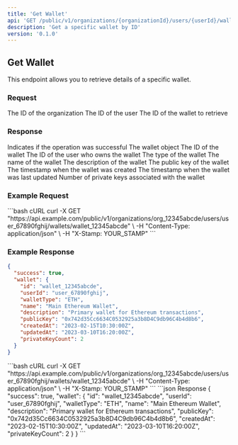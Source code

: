 ```yaml
---
title: 'Get Wallet'
api: 'GET /public/v1/organizations/{organizationId}/users/{userId}/wallets/{walletId}'
description: 'Get a specific wallet by ID'
version: '0.1.0'
---
```


## Get Wallet

This endpoint allows you to retrieve details of a specific wallet.

### Request

<ParamField path="organizationId" type="string" required>
  The ID of the organization
</ParamField>

<ParamField path="userId" type="string" required>
  The ID of the user
</ParamField>

<ParamField path="walletId" type="string" required>
  The ID of the wallet to retrieve
</ParamField>

### Response

<ResponseField name="success" type="boolean">
  Indicates if the operation was successful
</ResponseField>

<ResponseField name="wallet" type="object">
  The wallet object
</ResponseField>

<ResponseField name="wallet.id" type="string">
  The ID of the wallet
</ResponseField>

<ResponseField name="wallet.userId" type="string">
  The ID of the user who owns the wallet
</ResponseField>

<ResponseField name="wallet.walletType" type="string">
  The type of the wallet
</ResponseField>

<ResponseField name="wallet.name" type="string">
  The name of the wallet
</ResponseField>

<ResponseField name="wallet.description" type="string">
  The description of the wallet
</ResponseField>

<ResponseField name="wallet.publicKey" type="string">
  The public key of the wallet
</ResponseField>

<ResponseField name="wallet.createdAt" type="string">
  The timestamp when the wallet was created
</ResponseField>

<ResponseField name="wallet.updatedAt" type="string">
  The timestamp when the wallet was last updated
</ResponseField>

<ResponseField name="wallet.privateKeyCount" type="number">
  Number of private keys associated with the wallet
</ResponseField>

### Example Request

<CodeGroup>
```bash cURL
curl -X GET "https://api.example.com/public/v1/organizations/org_12345abcde/users/user_67890fghij/wallets/wallet_12345abcde" \
  -H "Content-Type: application/json" \
  -H "X-Stamp: YOUR_STAMP"
```
</CodeGroup>

### Example Response

```json
{
  "success": true,
  "wallet": {
    "id": "wallet_12345abcde",
    "userId": "user_67890fghij",
    "walletType": "ETH",
    "name": "Main Ethereum Wallet",
    "description": "Primary wallet for Ethereum transactions",
    "publicKey": "0x742d35Cc6634C0532925a3b8D4C9db96C4b4d8b6",
    "createdAt": "2023-02-15T10:30:00Z",
    "updatedAt": "2023-03-10T16:20:00Z",
    "privateKeyCount": 2
  }
}
```

<RequestExample>
```bash cURL
curl -X GET "https://api.example.com/public/v1/organizations/org_12345abcde/users/user_67890fghij/wallets/wallet_12345abcde" \
  -H "Content-Type: application/json" \
  -H "X-Stamp: YOUR_STAMP"
```
</RequestExample>

<ResponseExample>
```json Response
{
  "success": true,
  "wallet": {
    "id": "wallet_12345abcde",
    "userId": "user_67890fghij",
    "walletType": "ETH",
    "name": "Main Ethereum Wallet",
    "description": "Primary wallet for Ethereum transactions",
    "publicKey": "0x742d35Cc6634C0532925a3b8D4C9db96C4b4d8b6",
    "createdAt": "2023-02-15T10:30:00Z",
    "updatedAt": "2023-03-10T16:20:00Z",
    "privateKeyCount": 2
  }
}
```
</ResponseExample>
